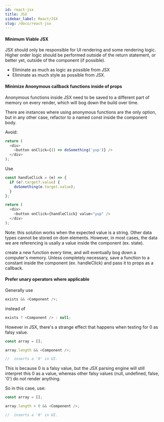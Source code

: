 ```yaml
---
id: react-jsx
title: JSX
sidebar_label: React/JSX
slug: /docs/react-jsx
---
```


#### Minimum Viable JSX

JSX should only be responsible for UI rendering and some rendering logic. Higher order logic should be performed outside of the return statement, or better yet, outside of the component (if possible).

- Eliminate as much as logic as possible from JSX
- Eliminate as much style as possible from JSX.

#### Minimize Anonymous callback functions inside of props

Anonymous functions inside JSX need to be saved to a different part of memory on every render, which will bog down the build over time.

There are instances where using anonymous functions are the only option, but in any other case, refactor to a named const inside the component body.

Avoid:

```js
return (
  <div>
    <button onClick={() => doSomething('yup')} />
  </div>
);
```

Use

```js
const handleClick = (e) => {
  if (e?.target?.value) {
    doSomething(e.target.value);
  }
};

return (
  <div>
    <button onClick={handleClick} value="yup" />
  </div>
);
```

Note: this solution works when the expected value is a string. Other data types cannot be stored on dom elements. However, in most cases, the data we are referencing is usally a value inside the component (ex. state).

create a new function every time, and will eventually bog down a computer's memory. Unless completely necessary, save a function to a constant inside the component (ex. handleClick) and pass it to props as a callback.

#### Prefer unary operators where applicable

Generally use

```js
exists && <Component />;
```

instead of

```js
exists ? <Component /> : null;
```

However in JSX, there's a strange effect that happens when testing for 0 as falsy value.

```js
const array = [];

array.length && <Component />;

//  inserts a '0' in UI.
```

This is because 0 is a falsy value, but the JSX parsing engine will still interpret this 0 as a value, whereas other falsy values (null, undefined, false, '0') do not render anything.

So in this case, use:

```js
const array = [];

array.length > 0 && <Component />;

//  inserts a '0' in UI.
```
